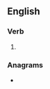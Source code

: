 ==English==

===Verb===
{{en-verb}}

# {{obsolete spelling of|unveil|lang=en}}

===Anagrams===
* {{l|en|Luvian}}